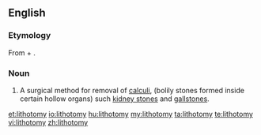 ==English==
{{wikipedia}}

===Etymology===
From {{etyl|grc|en}} {{term|λίθος||stone|tr=lithos|lang=grc|sc=polytonic}} + {{term|τέμνω||I cut|tr=temnō|lang=grc|sc=polytonic}}.

===Noun===
{{en-noun|lithotomies}}

#A surgical method for removal of [[calculi]], (bolily stones formed inside certain hollow organs) such [[kidney stone]]s and [[gallstone]]s.

[[et:lithotomy]]
[[io:lithotomy]]
[[hu:lithotomy]]
[[my:lithotomy]]
[[ta:lithotomy]]
[[te:lithotomy]]
[[vi:lithotomy]]
[[zh:lithotomy]]